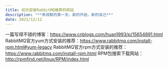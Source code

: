 ```yaml
---
title: 初次安装RabbitMQ推荐的网站
description: "**来成都的第一天，新的开始，新的自己**"
date: 2021/12/12
---
```


一篇写得不错的博客：https://www.cnblogs.com/huan1993/p/15654891.html
RabbitMQ官方yum方式安装的推荐：https://www.rabbitmq.com/install-rpm.html#yum-legacy
RabbitMQ官方rpm方式安装的推荐：https://www.rabbitmq.com/install-rpm.html
RPM包搜索下载网站：http://rpmfind.net/linux/RPM/index.html
